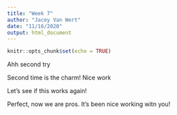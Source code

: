 ```yaml
---
title: "Week 7"
author: "Jacey Van Wert"
date: "11/16/2020"
output: html_document
---
```


```r
knitr::opts_chunk$set(echo = TRUE)
```

Ahh second try


Second time is the charm! Nice work

Let's see if this works again!


Perfect, now we are pros. It's been nice working witn you!